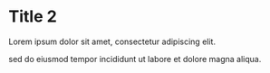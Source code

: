 <Block maxWidth="1080px" margin="0 auto" textAlign="center">

# Title 2



Lorem ipsum dolor sit amet, consectetur adipiscing elit.



sed do eiusmod tempor incididunt ut labore et dolore magna aliqua.

</Block>